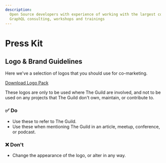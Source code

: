 ```yaml
---
description:
  Open Source developers with experience of working with the largest companies and applications.
  GraphQL consulting, workshops and trainings
---
```



# Press Kit

## Logo & Brand Guidelines

Here we've a selection of logos that you should use for co-marketing.

[Download Logo Pack](/static/logos.zip)

These logos are only to be used where The Guild are involved, and not to be used on any projects
that The Guild don't own, maintain, or contribute to.

### ✅ Do

- Use these to refer to The Guild.
- Use these when mentioning The Guild in an article, meetup, conference, or podcast.

### ❌ Don't

- Change the appearance of the logo, or alter in any way.

<Bleed>
  <GetInTouchSection />
</Bleed>
